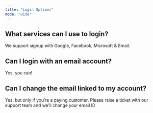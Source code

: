 ```yaml
---
title: "Login Options"
mode: "wide"
---
```


## What services can I use to login?

We support signup with Google, Facebook, Microsoft & Email.

## Can I login with an email account?

Yes, you can\!

## Can I change the email linked to my account?

Yes, but only if you're a paying customer. Please raise a ticket with our support team and we'll change your email ID